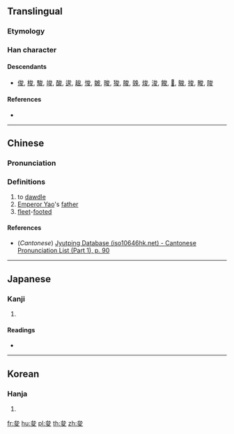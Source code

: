 ==Translingual==

===Etymology===
{{Han compound|允|夊|c1=p|c2=s|t2=walk|ls=psc}}

===Han character===
{{Han char|rn=35|rad=夊|as=04|sn=7|four=|canj=ICHE|ids=⿳厶八夂, ⿱允夂}}

====Descendants====
* [[俊]], [[梭]], [[駿]], [[竣]], [[酸]], [[逡]], [[䞭]], [[悛]], [[皴]], [[晙]], [[狻]], [[脧]], [[㕙]], [[焌]], [[浚]], [[餕]], [[𠅣]], [[鵔]], [[捘]], [[畯]], [[陖]]

====References====
* {{Han ref|kx=0245.030|dkj=05711|dj=0485.210|hdz=20868.120|uh=590B|ud=22795}}

----

==Chinese==
{{zh-forms}}

===Pronunciation===
{{zh-pron
|m=qūn
|c=ceon1
|mc=y
|oc=y
|ma=
|cat=v,pn,a
}}

===Definitions===
# to [[dawdle]]
# [[w:Emperor Yao|Emperor Yao]]'s [[father]]
# [[fleet]]-[[foot]]ed

====References====
* (''Cantonese'') [http://www.iso10646hk.net/jp/document/download.jsp Jyutping Database (iso10646hk.net) - Cantonese Pronunciation List (Part 1), p. 90]

----

==Japanese==

===Kanji===
{{ja-kanji|grade=|rs=夊04}}

# {{defn|lang=ja|sort=夊04}}

====Readings====
* {{ja-readings|on=[[しゅん]] (shun)|kun=[[おごりいる]] (ogoriiru), [[うずくまる]] (uzukumaru)}}

----

==Korean==

===Hanja===
{{ko-hanja|hangeul=준|rv=jun|mr=chun}}

# {{defn|lang=ko|sort=夊04}}

[[fr:夋]]
[[hu:夋]]
[[pl:夋]]
[[th:夋]]
[[zh:夋]]